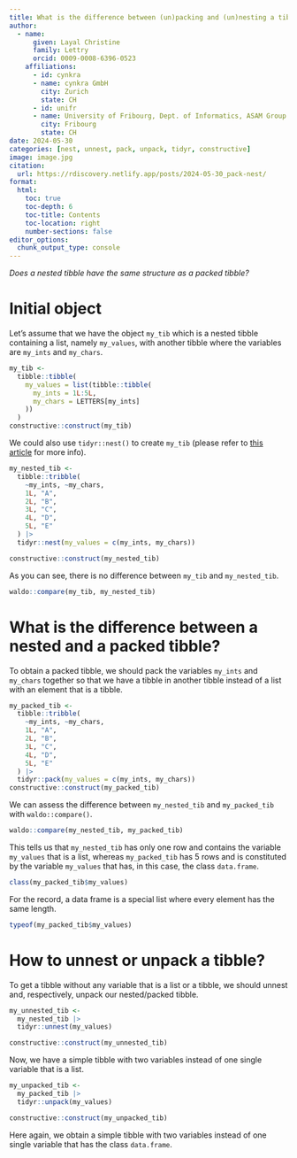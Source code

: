 ```yaml
---
title: What is the difference between (un)packing and (un)nesting a tibble?
author:
  - name:
      given: Layal Christine
      family: Lettry
      orcid: 0009-0008-6396-0523
    affiliations:
      - id: cynkra
      - name: cynkra GmbH
        city: Zurich
        state: CH
      - id: unifr
      - name: University of Fribourg, Dept. of Informatics, ASAM Group
        city: Fribourg
        state: CH
date: 2024-05-30
categories: [nest, unnest, pack, unpack, tidyr, constructive]
image: image.jpg
citation: 
  url: https://rdiscovery.netlify.app/posts/2024-05-30_pack-nest/
format:
  html:
    toc: true
    toc-depth: 6
    toc-title: Contents
    toc-location: right
    number-sections: false
editor_options: 
  chunk_output_type: console
---
```


*Does a nested tibble have the same structure as a packed tibble?*

# Initial object

Let's assume that we have the object `my_tib` which is a nested tibble containing a list, namely `my_values`, with another tibble where the variables are `my_ints` and `my_chars`. 

```r
my_tib <-
  tibble::tibble(
    my_values = list(tibble::tibble(
      my_ints = 1L:5L,
      my_chars = LETTERS[my_ints]
    ))
  )
constructive::construct(my_tib)
```

We could also use `tidyr::nest()` to create `my_tib` (please refer to [this article](https://tidyr.tidyverse.org/articles/nest.html) for more info).

```r
my_nested_tib <-
  tibble::tribble(
    ~my_ints, ~my_chars,
    1L, "A",
    2L, "B",
    3L, "C",
    4L, "D",
    5L, "E"
  ) |>
  tidyr::nest(my_values = c(my_ints, my_chars))

constructive::construct(my_nested_tib)
```

As you can see, there is no difference between `my_tib` and `my_nested_tib`.

```r
waldo::compare(my_tib, my_nested_tib)
```

# What is the difference between a nested and a packed tibble?
To obtain a packed tibble, we should pack the variables `my_ints` and `my_chars` together so that we have a tibble in another tibble instead of a list with an element that is a tibble.

```r
my_packed_tib <-
  tibble::tribble(
    ~my_ints, ~my_chars,
    1L, "A",
    2L, "B",
    3L, "C",
    4L, "D",
    5L, "E"
  ) |>
  tidyr::pack(my_values = c(my_ints, my_chars))
constructive::construct(my_packed_tib)
```

We can assess the difference between `my_nested_tib` and `my_packed_tib` with `waldo::compare()`. 
```r
waldo::compare(my_nested_tib, my_packed_tib)
```

This tells us that `my_nested_tib` has only one row and contains the variable `my_values` that is a list, whereas `my_packed_tib` has 5 rows and is constituted by the variable `my_values` that has, in this case, the class `data.frame`.

```r
class(my_packed_tib$my_values)
```

For the record, a data frame is a special list where every element has the same length.
```r
typeof(my_packed_tib$my_values)
```


# How to unnest or unpack a tibble?

To get a tibble without any variable that is a list or a tibble, we should unnest and, respectively, unpack our nested/packed tibble.

```r
my_unnested_tib <-
  my_nested_tib |>
  tidyr::unnest(my_values)

constructive::construct(my_unnested_tib)
```

Now, we have a simple tibble with two variables instead of one single variable that is a list.

```r
my_unpacked_tib <-
  my_packed_tib |>
  tidyr::unpack(my_values)

constructive::construct(my_unpacked_tib)
```

Here again, we obtain a simple tibble with two variables instead of one single variable that has the class `data.frame`.
